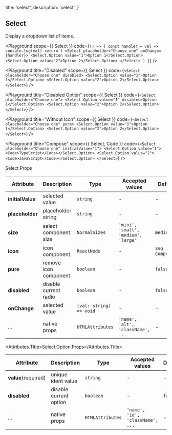 
  title: 'select',
  description: 'select',
}

## Select

Display a dropdown list of items.

<Playground
  scope={{ Select }}
  code={`
() => {
  const handler = val => console.log(val)
  return (
    <Select placeholder="Choose one" onChange={handler}>
      <Select.Option value="1">Option 1</Select.Option>
      <Select.Option value="2">Option 2</Select.Option>
    </Select>
  )
}
`} />

<Playground
  title="Disabled"
  scope={{ Select }}
  code={`
<Select placeholder="Choose one" disabled>
  <Select.Option value="1">Option 1</Select.Option>
  <Select.Option value="2">Option 2</Select.Option>
</Select>
`} />

<Playground
  title="Disabled Option"
  scope={{ Select }}
  code={`
<Select placeholder="Choose one">
  <Select.Option value="1" disabled>Option 1</Select.Option>
  <Select.Option value="2">Option 2</Select.Option>
</Select>
`} />

<Playground
  title="Without Icon"
  scope={{ Select }}
  code={`
<Select placeholder="Choose one" pure>
  <Select.Option value="1">Option 1</Select.Option>
  <Select.Option value="2">Option 2</Select.Option>
</Select>
`} />

<Playground
  title="Compose"
  scope={{ Select, Code }}
  code={`
<Select placeholder="Choose one" initialValue="1">
  <Select.Option value="1"><Code>TypeScript</Code></Select.Option>
  <Select.Option value="2"><Code>JavaScript</Code></Select.Option>
</Select>
`} />


<Attributes edit="/pages/docs/components/select.mdx">
<Attributes.Title>Select.Props</Attributes.Title>

| Attribute | Description | Type | Accepted values | Default
| ---------- | ---------- | ---- |  -------------- | ------ |
| **initialValue** | selected value | `string` | - | - |
| **placeholder** | placeholder string | `string` | - | - |
| **size** | select component size | `NormalSizes` | `'mini', 'small', 'medium', 'large'` | `medium` |
| **icon** | icon component | `ReactNode` | - | `SVG Component` |
| **pure** | remove icon component | `boolean` | - | `false` |
| **disabled** | disable current radio | `boolean` | - | `false` |
| **onChange** | selected value | `(val: string) => void` | - | - |
| ... | native props | `HTMLAttributes` | `'name', 'alt', 'className', ...` | - |

<Attributes.Title>Select.Option.Props</Attributes.Title>

| Attribute | Description | Type | Accepted values | Default
| ---------- | ---------- | ---- |  -------------- | ------ |
| **value**(required) | unique ident value | `string` | - | - |
| **disabled** | disable current option | `boolean` | - | `false` |
| ... | native props | `HTMLAttributes` | `'name', 'id', 'className', ...` | - |

</Attributes>

